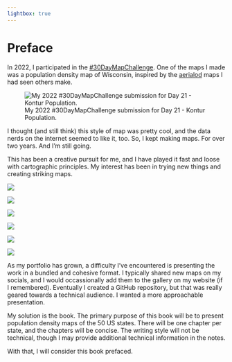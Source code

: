 ```yaml
---
lightbox: true
---
```


# Preface {.unnumbered}

In 2022, I participated in the [#30DayMapChallenge](https://30daymapchallenge.com/2022/). One of the maps I made was a population density map of Wisconsin, inspired by the [aerialod](https://ephtracy.github.io/index.html?page=aerialod) maps I had seen others make.

::: {layout="[[-10,80,-10]]"}
![My 2022 #30DayMapChallenge submission for Day 21 - Kontur Population.](assets/preface/wi_first_example.png)
:::

I thought (and still think) this style of map was pretty cool, and the data nerds on the internet seemed to like it, too. So, I kept making maps. For over two years. And I'm still going.

This has been a creative pursuit for me, and I have played it fast and loose with cartographic principles. My interest has been in trying new things and creating striking maps.

::: {#preface-examples layout-ncol="3" layout-valign="center"}

![](assets/preface/fl_example.png){group="examples"}

![](assets/preface/oh_example.png){group="examples"}

![](assets/preface/ca_example.png){group="examples"}

![](assets/preface/ga_example.png){group="examples"}

![](assets/preface/tx_example.png){group="examples"}

![](assets/preface/or_example.png){group="examples"}

:::

As my portfolio has grown, a difficulty I've encountered is presenting the work in a bundled and cohesive format. I typically shared new maps on my socials, and I would occassionally add them to the gallery on my website (if I remembered). Eventually I created a GitHub repository, but that was really geared towards a technical audience. I wanted a more approachable presentation.

My solution is the book. The primary purpose of this book will be to present population density maps of the 50 US states. There will be one chapter per state, and the chapters will be concise. The writing style will not be technical, though I may provide additional technical information in the notes.

With that, I will consider this book prefaced.
